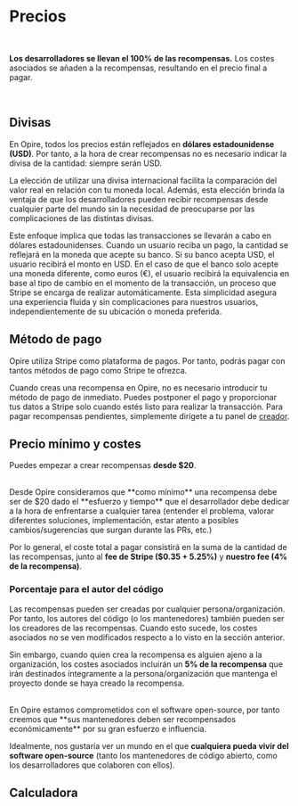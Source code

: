 
# Precios

<br/>

<InfoPanel>**Los desarrolladores se llevan el 100% de las recompensas.** Los costes asociados se añaden a la recompensas, resultando en el precio final a pagar.</InfoPanel>

<br/>

## Divisas

En Opire, todos los precios están reflejados en **dólares estadounidense (USD)**. Por tanto, a la hora de crear recompensas no es necesario indicar la divisa de la cantidad: siempre serán USD.

La elección de utilizar una divisa internacional facilita la comparación del valor real en relación con tu moneda local. Además, esta elección brinda la ventaja de que los desarrolladores pueden recibir recompensas desde cualquier parte del mundo sin la necesidad de preocuparse por las complicaciones de las distintas divisas.

Este enfoque implica que todas las transacciones se llevarán a cabo en dólares estadounidenses. Cuando un usuario reciba un pago, la cantidad se reflejará en la moneda que acepte su banco. Si su banco acepta USD, el usuario recibirá el monto en USD. En el caso de que el banco solo acepte una moneda diferente, como euros (€), el usuario recibirá la equivalencia en base al tipo de cambio en el momento de la transacción, un proceso que Stripe se encarga de realizar automáticamente. Esta simplicidad asegura una experiencia fluida y sin complicaciones para nuestros usuarios, independientemente de su ubicación o moneda preferida.

## Método de pago

Opire utiliza Stripe como plataforma de pagos. Por tanto, podrás pagar con tantos métodos de pago como Stripe te ofrezca.

Cuando creas una recompensa en Opire, no es necesario introducir tu método de pago de inmediato. Puedes postponer el pago y proporcionar tus datos a Stripe solo cuando estés listo para realizar la transacción. Para pagar recompensas pendientes, simplemente dirígete a tu panel de [creador](https://app.opire.dev/dashboard/creator/rewards).

## Precio mínimo y costes

Puedes empezar a crear recompensas **desde $20**.

<br/>
<InfoPanel>Desde Opire consideramos que **como mínimo** una recompensa debe ser de $20 dado el **esfuerzo y tiempo** que el desarrollador debe dedicar a la hora de enfrentarse a cualquier tarea <DimmedText>(entender el problema, valorar diferentes soluciones, implementación, estar atento a posibles cambios/sugerencias que surgan durante las PRs, etc.)</DimmedText></InfoPanel>
<br/>

Por lo general, el coste total a pagar consistirá en la suma de la cantidad de las recompensas, junto al **fee de Stripe ($0.35 + 5.25%)** y **nuestro fee (4% de la recompensa)**.

### Porcentaje para el autor del código

Las recompensas pueden ser creadas por cualquier persona/organización. Por tanto, los autores del código (o los mantenedores) también pueden ser los creadores de las recompensas. Cuando esto sucede, los costes asociados no se ven modificados respecto a lo visto en la sección anterior.

Sin embargo, cuando quien crea la recompensa es alguien ajeno a la organización, los costes asociados incluirán un **5% de la recompensa** que irán destinados íntegramente a la persona/organización que mantenga el proyecto donde se haya creado la recompensa.


<br/>
<InfoPanel>
En Opire estamos comprometidos con el software open-source, por tanto creemos que **sus mantenedores deben ser recompensados económicamente** por su gran esfuerzo e influencia. 

Idealmente, nos gustaría ver un mundo en el que **cualquiera pueda vivir del software open-source** (tanto los mantenedores de código abierto, como los desarrolladores que colaboren con ellos).
</InfoPanel>
<br/>

## Calculadora
<br/>

<RewardCalculator/>
